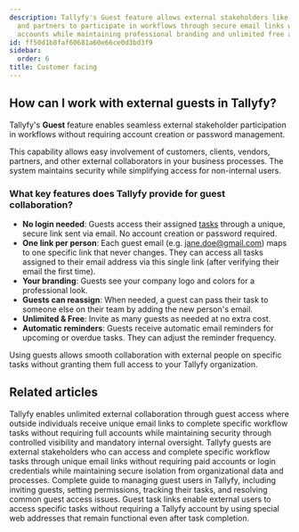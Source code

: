 ```yaml
---
description: Tallyfy's Guest feature allows external stakeholders like customers vendors
  and partners to participate in workflows through secure email links without needing
  accounts while maintaining professional branding and unlimited free access.
id: ff50d1b8faf60681a60e66ce0d3bd3f9
sidebar:
  order: 6
title: Customer facing
---
```


## How can I work with external guests in Tallyfy?

Tallyfy's **Guest** feature enables seamless external stakeholder participation in workflows without requiring account creation or password management.

This capability allows easy involvement of customers, clients, vendors, partners, and other external collaborators in your business processes. The system maintains security while simplifying access for non-internal users.

<lite-vimeo videoid="905736219"></lite-vimeo>

### What key features does Tallyfy provide for guest collaboration?

*   **No login needed**: Guests access their assigned [tasks](/products/pro/tracking-and-tasks/tasks/) through a unique, secure link sent via email. No account creation or password required.
*   **One link per person**: Each guest email (e.g. jane.doe@gmail.com) maps to one specific link that never changes. They can access all tasks assigned to their email address via this single link (after verifying their email the first time).
*   **Your branding**: Guests see your company logo and colors for a professional look.
*   **Guests can reassign**: When needed, a guest can pass their task to someone else on their team by adding the new person's email.
*   **Unlimited & Free**: Invite as many guests as needed at no extra cost.
*   **Automatic reminders**: Guests receive automatic email reminders for upcoming or overdue tasks. They can adjust the reminder frequency.

Using guests allows smooth collaboration with external people on specific tasks without granting them full access to your Tallyfy organization.


## Related articles
<CardGrid>
<LinkTitleCard header="<b>Documenting > Guests</b>" href="/products/pro/documenting/guests/" > Tallyfy enables unlimited external collaboration through guest access where outside individuals receive unique email links to complete specific workflow tasks without requiring full accounts while maintaining security through controlled visibility and mandatory internal oversight. </LinkTitleCard>
<LinkTitleCard header="<b>Guests > What is a guest</b>" href="/products/pro/documenting/guests/what-is-a-guest/" > Tallyfy guests are external stakeholders who can access and complete specific workflow tasks through unique email links without requiring paid accounts or login credentials while maintaining secure isolation from organizational data and processes. </LinkTitleCard>
<LinkTitleCard header="<b>Guests > Complete guide to guest user management</b>" href="/products/pro/documenting/guests/guest-user-guide/" > Complete guide to managing guest users in Tallyfy, including inviting guests, setting permissions, tracking their tasks, and resolving common guest access issues. </LinkTitleCard>
<LinkTitleCard header="<b>Guests > Get a guest's unique link</b>" href="/products/pro/documenting/guests/how-to-find-a-guest-task-link-in-tallyfy/" > Guest task links enable external users to access specific tasks without requiring a Tallyfy account by using special web addresses that remain functional even after task completion. </LinkTitleCard>
</CardGrid>
